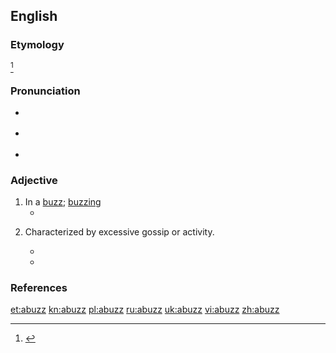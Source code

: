 ==English==

===Etymology===
{{prefix|a|buzz|t1=in such a manner|t2=to drone|lang=en}}<ref name=WI3>{{R:MW3 1976|page=8}}</ref>

===Pronunciation===
* {{a|RP}} {{IPA|/əˈbʌz/|lang=en}}
* {{a|US}} {{IPA|/əˈbʌz/|lang=en}}
* {{rhymes|ʌz|lang=en}}

===Adjective===
{{en-adj}}

# In a [[buzz]]; [[buzzing]]
#* {{quote-book|year=2005|author={{w|Cory Doctorow|Cory Doctorow}}|title=Someone Comes to Town, Someone Leaves Town|passage=he remembered boyhood summers on the mountain's slopes '''abuzz''' with blackflies and syrupy heat.}}
# {{label|en|postpositive}} Characterized by excessive gossip or activity.
#* {{quote-book|year=1902|author={{w|Francis Lynde|Francis Lynde}}|title=The Master of Appleby|passage=Now what a-devil has set this hornet's nest of theirs '''abuzz''' so suddenly?}}
#* {{quote-book|year=1914|author={{w|Peter B. Kyne}}|title=The Long Chance|passage=The town was '''abuzz''' with excitement for an hour, when the news became stale.}}

===References===
<references/>

[[et:abuzz]]
[[kn:abuzz]]
[[pl:abuzz]]
[[ru:abuzz]]
[[uk:abuzz]]
[[vi:abuzz]]
[[zh:abuzz]]